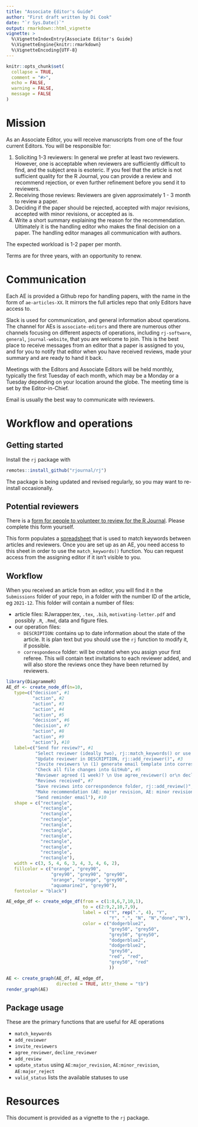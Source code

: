 ```yaml
---
title: "Associate Editor's Guide"
author: "First draft written by Di Cook"
date: "`r Sys.Date()`"
output: rmarkdown::html_vignette
vignette: >
  %\VignetteIndexEntry{Associate Editor's Guide}
  %\VignetteEngine{knitr::rmarkdown}
  %\VignetteEncoding{UTF-8}
---
```


```r
knitr::opts_chunk$set(
  collapse = TRUE,
  comment = "#>",
  echo = FALSE, 
  warning = FALSE,
  message = FALSE
)
```

# Mission

As an Associate Editor, you will receive manuscripts from one of the four current Editors. You will be responsible for:

1. Soliciting 1-3 reviewers: In general we prefer at least two reviewers. However, one is acceptable when reviewers are sufficiently difficult to find, and the subject area is esoteric. If you feel that the article is not sufficient quality for the R Journal, you can provide a review and recommend rejection, or even further refinement before you send it to reviewers. 
2. Receiving those reviews: Reviewers are given approximately 1 - 3 month to review a paper. 
3. Deciding if the paper should be rejected, accepted with major revisions, accepted with minor revisions, or accepted as is. 
4. Write a short summary explaining the reason for the recommendation. Ultimately it is the handling editor who makes the final decision on a paper. The handling editor manages all communication with authors.

The expected workload is 1-2 paper per month. 

Terms are for three years, with an opportunity to renew. 

# Communication

Each AE is provided a Github repo for handling papers, with the name in the form of `ae-articles-XX`. It mirrors the full articles repo that only Editors have access to.

Slack is used for communication, and general information about operations. The channel for AEs is `associate-editors` and there are numerous other channels focusing on different aspects of operations, including `rj-software`, `general`, `journal-website`, that you are welcome to join. This is the best place to receive messages from an editor that a paper is assigned to you, and for you to notify that editor when you have received reviews, made your summary and are ready to hand it back. 

Meetings with the Editors and Associate Editors will be held monthly, typically the first Tuesday of each month, which may be a Monday or a Tuesday depending on your location around the globe. The meeting time is set by the Editor-in-Chief.

Email is usually the best way to communicate with reviewers. 

# Workflow and operations

## Getting started

Install the `rj` package with 

```r
remotes::install_github("rjournal/rj")
```

The package is being updated and revised regularly, so you may want to re-install occasionally.

## Potential reviewers

There is a [form for people to volunteer to review for the R Journal](https://docs.google.com/forms/d/e/1FAIpQLSf8EmpF85ASWqPHXqV0vdQd-GHhNBaAZZEYf4qxO3gTl-eGyA/viewform). Please complete this form yourself. 

This form populates a [spreadsheet](https://docs.google.com/spreadsheets/d/1stC58tDHHzjhf63f7PhgfiHJTJkorvAQGgzdYL5NTUQ/edit#gid=1594007907) that is used to match keywords between articles and reviewers. Once you are set up as an AE, you need access to this sheet in order to use the `match_keywords()` function. You can request access from the assigning editor if it isn't visible to you. 

## Workflow

When you received an article from an editor, you will find it n the `Submissions` folder of your repo, in a folder with the number ID of the article, eg `2021-12`. This folder will contain a number of files:

- article files: RJwrapper.tex, `.tex`, `.bib`, `motivating-letter.pdf` and possibly `.R`, `.Rmd`, data and figure files. 
- our operation files: 
    - `DESCRIPTION`: contains up to date information about the state of the article. It is plan text but you should use the `rj` function to modify it, if possible.
    - `correspondence` folder: will be created when you assign your first referee. This will contain text invitations to each reviewer added, and will also store the reviews once they have been returned by reviewers. 

```r
library(DiagrammeR)
AE_df <- create_node_df(n=10, 
   type=c("decision", #1
          "action", #2
          "action", #3
          "action", #4
          "action", #5
          "decision", #6
          "decision", #7
          "action", #8
          "action", #9
          "action"), #10
   label=c("Send for review?", #1
           "Select reviewer (ideally two), rj::match_keywords() or use your own experts", #2
           "Update reviewer in DESCRIPTION, rj::add_reviewer()", #3
           "Invite reviewers \n (1) generate email template into correspondence folder using rj::invite_reviewers(), \n(2) send email which includes pdf and R files", #4
           "Check all file changes into GitHub", #5
           "Reviewer agreed (1 week)? \n Use agree_reviewer() or\n decline_reviewer()", #6
           "Reviews received", #7
           "Save reviews into correspondence folder, rj::add_review()", #8
           "Make recommendation (AE: major revision, AE: minor revision, AE: accept or AE: reject),\n update DESCRIPTION using rj::update_status(), notify editor, check all into GitHub", #9
           "Send reminder email"), #10
   shape = c("rectangle", 
             "rectangle", 
             "rectangle", 
             "rectangle", 
             "rectangle", 
             "rectangle", 
             "rectangle", 
             "rectangle", 
             "rectangle", 
             "rectangle", 
             "rectangle"),
   width = c(3, 5, 4, 6, 3, 4, 3, 4, 6, 2),
   fillcolor = c("orange", "grey90", 
                 "grey90", "grey90", "grey90",
                 "orange", "orange", "grey90", 
                 "aquamarine2", "grey90"),
   fontcolor = "black")

AE_edge_df <- create_edge_df(from = c(1:8,6,7,10,1), 
                             to = c(2:9,2,10,7,9), 
                             label = c("Y", rep(".", 4), "Y", 
                                       "Y", ".", "N", "N","done","N"),
                             color = c("dodgerblue2", 
                                       "grey50", "grey50", 
                                       "grey50", "grey50",
                                       "dodgerblue2",
                                       "dodgerblue2",
                                       "grey50",
                                       "red", "red", 
                                       "grey50", "red"
                                       ))

AE <- create_graph(AE_df, AE_edge_df, 
                   directed = TRUE, attr_theme = "tb")
render_graph(AE)
```

## Package usage

These are the primary functions that are useful for AE operations

- `match_keywords`
- `add_reviewer`
- `invite_reviewers`
- `agree_reviewer`, `decline_reviewer`
- `add_review`
- `update_status` using `AE:major_revision`, `AE:minor_revision`, `AE:major_reject`
- `valid_status` lists the available statuses to use

# Resources

This document is provided as a vignette to the `rj` package. 
